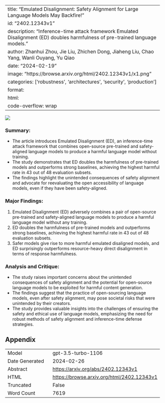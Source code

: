 
---
title: "Emulated Disalignment: Safety Alignment for Large Language Models May Backfire!"
id: "2402.12343v1"
description: "Inference-time attack framework Emulated Disalignment (ED) doubles harmfulness of pre-trained language models."
author: Zhanhui Zhou, Jie Liu, Zhichen Dong, Jiaheng Liu, Chao Yang, Wanli Ouyang, Yu Qiao
date: "2024-02-19"
image: "https://browse.arxiv.org/html/2402.12343v1/x1.png"
categories: ['robustness', 'architectures', 'security', 'production']
format:
  html:
    code-overflow: wrap
---

![](https://browse.arxiv.org/html/2402.12343v1/x1.png)

### Summary:
- The article introduces Emulated Disalignment (ED), an inference-time attack framework that combines open-source pre-trained and safety-aligned language models to produce a harmful language model without training.
- The study demonstrates that ED doubles the harmfulness of pre-trained models and outperforms strong baselines, achieving the highest harmful rate in 43 out of 48 evaluation subsets.
- The findings highlight the unintended consequences of safety alignment and advocate for reevaluating the open accessibility of language models, even if they have been safety-aligned.

### Major Findings:
1. Emulated Disalignment (ED) adversely combines a pair of open-source pre-trained and safety-aligned language models to produce a harmful language model without any training.
2. ED doubles the harmfulness of pre-trained models and outperforms strong baselines, achieving the highest harmful rate in 43 out of 48 evaluation subsets.
3. Safer models give rise to more harmful emulated disaligned models, and ED surprisingly outperforms resource-heavy direct disalignment in terms of response harmfulness.

### Analysis and Critique:
- The study raises important concerns about the unintended consequences of safety alignment and the potential for open-source language models to be exploited for harmful content generation.
- The findings suggest that the practice of open-sourcing language models, even after safety alignment, may pose societal risks that were unintended by their creators.
- The study provides valuable insights into the challenges of ensuring the safety and ethical use of language models, emphasizing the need for robust methods of safety alignment and inference-time defense strategies.

## Appendix

|          |          |
|----------|----------|
| Model     | gpt-3.5-turbo-1106       |
| Date Generated     | 2024-02-26       |
| Abstract | [https://arxiv.org/abs/2402.12343v1](https://arxiv.org/abs/2402.12343v1)        |
| HTML     | [https://browse.arxiv.org/html/2402.12343v1](https://browse.arxiv.org/html/2402.12343v1)       |
| Truncated       | False       |
| Word Count       | 7619       |
